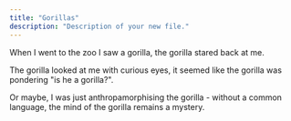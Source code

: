 ```yaml
---
title: "Gorillas"
description: "Description of your new file."
---
```


When I went to the zoo I saw a gorilla, the gorilla stared back at me.

The gorilla looked at me with curious eyes, it seemed like the gorilla was pondering "is he a gorilla?".

Or maybe, I was just anthropamorphising the gorilla - without a common language, the mind of the gorilla remains a mystery.